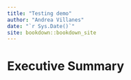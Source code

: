 ```yaml
--- 
title: "Testing demo"
author: "Andrea Villanes"
date: "`r Sys.Date()`"
site: bookdown::bookdown_site
---
```


# Executive Summary

